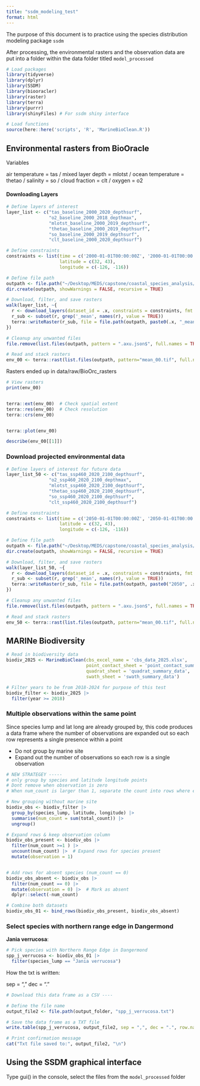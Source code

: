 ```yaml
---
title: "ssdm_modeling_test"
format: html
---
```


The purpose of this document is to practice using the species distribution modeling package `ssdm`

After processing, the environmental rasters and the observation data are put into a folder within the data folder titled `model_processed`

```r
# Load packages 
library(tidyverse)
library(dplyr)
library(SSDM)
library(biooracler)
library(raster)
library(terra)
library(purrr)
library(shinyFiles) # For ssdm shiny interface

# Load functions 
source(here::here('scripts', 'R', 'MarineBioClean.R'))
```

## Environmental rasters from BioOracle

Variables

air temperature = tas / mixed layer depth = mlotst / ocean temperature = thetao / salinity = so / cloud fraction = clt / oxygen = o2

#### Downloading Layers

```r
# Define layers of interest
layer_list <- c("tas_baseline_2000_2020_depthsurf",
                "o2_baseline_2000_2018_depthmax",
                "mlotst_baseline_2000_2019_depthsurf",
                "thetao_baseline_2000_2019_depthsurf",
                "so_baseline_2000_2019_depthsurf",
                "clt_baseline_2000_2020_depthsurf")

# Define constraints
constraints <- list(time = c('2000-01-01T00:00:00Z', '2000-01-01T00:00:00Z'),
                    latitude = c(32, 43),
                    longitude = c(-126, -116))

# Define file path
outpath <- file.path("~/Desktop/MEDS/capstone/coastal_species_analysis/data/raw/BioOrc_rasters/")
dir.create(outpath, showWarnings = FALSE, recursive = TRUE)

# Download, filter, and save rasters
walk(layer_list, ~{
  r <- download_layers(dataset_id = .x, constraints = constraints, fmt = "raster")
  r_sub <- subset(r, grep('_mean', names(r), value = TRUE))
  terra::writeRaster(r_sub, file = file.path(outpath, paste0(.x, "_mean_00.tif")), overwrite = TRUE, filetype="GTiff")
})

# Cleanup any unwanted files
file.remove(list.files(outpath, pattern = ".axu.json$", full.names = TRUE))

# Read and stack rasters
env_00 <- terra::rast(list.files(outpath, pattern="mean_00.tif", full.names=TRUE))

```

Rasters ended up in data/raw/BioOrc_rasters

```r
# View rasters 
print(env_00)


terra::ext(env_00)  # Check spatial extent
terra::res(env_00)  # Check resolution
terra::crs(env_00)


terra::plot(env_00)

describe(env_00[[1]])
```

### Download projected environmental data

```r
# Define layers of interest for future data 
layer_list_50 <- c("tas_ssp460_2020_2100_depthsurf",
                "o2_ssp460_2020_2100_depthmax",
                "mlotst_ssp460_2020_2100_depthsurf",
                "thetao_ssp460_2020_2100_depthsurf",
                "so_ssp460_2020_2100_depthsurf",
                "clt_ssp460_2020_2100_depthsurf")

# Define constraints
constraints <- list(time = c('2050-01-01T00:00:00Z', '2050-01-01T00:00:00Z'),
                    latitude = c(32, 43),
                    longitude = c(-126, -116))

# Define file path
outpath <- file.path("~/Desktop/MEDS/capstone/coastal_species_analysis/data/raw/BioOrc_rasters/")
dir.create(outpath, showWarnings = FALSE, recursive = TRUE)

# Download, filter, and save rasters
walk(layer_list_50, ~{
  r <- download_layers(dataset_id = .x, constraints = constraints, fmt = "raster")
  r_sub <- subset(r, grep('_mean', names(r), value = TRUE))
  terra::writeRaster(r_sub, file = file.path(outpath, paste0("2050", .x, "_mean_50.tif")), overwrite = TRUE, filetype="GTiff")
})

# Cleanup any unwanted files
file.remove(list.files(outpath, pattern = ".axu.json$", full.names = TRUE))

# Read and stack rasters
env_50 <- terra::rast(list.files(outpath, pattern="mean_00.tif", full.names=TRUE))

```

## MARINe Biodiversity

```r
# Read in biodiversity data 
biodiv_2025 <- MarineBioClean(cbs_excel_name = 'cbs_data_2025.xlsx', 
                              point_contact_sheet = 'point_contact_summary_layered',
                              quadrat_sheet = 'quadrat_summary_data',
                              swath_sheet = 'swath_summary_data')

# Filter years to be from 2018-2024 for purpose of this test 
biodiv_filter <- biodiv_2025 |> 
  filter(year >= 2018)
```

### Multiple observations within the same point

Since species lump and lat long are already grouped by, this code produces a data frame where the number of observations are expanded out so each row represents a single presence within a point

-   Do not group by marine site
-   Expand out the number of observations so each row is a single observation

```r
# NEW STRATEGEY -----
# only group by species and latitude longitude points
# Dont remove when observation is zero 
# When num_count is larger than 1, separate the count into rows where each row is one observation

# New grouping without marine site 
biodiv_obs <- biodiv_filter |> 
  group_by(species_lump, latitude, longitude) |> 
  summarise(num_count = sum(total_count)) |> 
  ungroup()

# Expand rows & keep observation column
biodiv_obs_present <- biodiv_obs |> 
  filter(num_count >=1 ) |>  
  uncount(num_count) |>  # Expand rows for species present
  mutate(observation = 1) 


# Add rows for absent species (num_count == 0)
biodiv_obs_absent <- biodiv_obs |> 
  filter(num_count == 0) |> 
  mutate(observation = 0) |>  # Mark as absent
  dplyr::select(-num_count)

# Combine both datasets
biodiv_obs_01 <- bind_rows(biodiv_obs_present, biodiv_obs_absent) 
```

### Select species with northern range edge in Dangermond

**Jania verrucosa**:

```r
# Pick species with Northern Range Edge in Dangermond 
spp_j_verrucosa <- biodiv_obs_01 |> 
  filter(species_lump == "Jania verrucosa")

```

How the txt is written:

sep = "," dec = "."

```r
# Download this data frame as a CSV ----

# Define the file name
output_file2 <- file.path(output_folder, "spp_j_verrucosa.txt")

# Save the data frame as a TXT file
write.table(spp_j_verrucosa, output_file2, sep = ",", dec = ".", row.names = FALSE, quote = FALSE)

# Print confirmation message
cat("Txt file saved to:", output_file2, "\n")


```

## Using the SSDM graphical interface

Type gui() in the console, select the files from the `model_processed` folder
